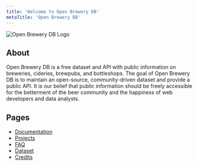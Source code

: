 ```yaml
---
title: 'Welcome to Open Brewery DB'
metaTitle: 'Open Brewery DB'
---
```


![Open Brewery DB Logo](/obdb-logo-md.jpg)

## About

Open Brewery DB is a free dataset and API with public information on breweries, cideries, brewpubs, and bottleshops. The goal of Open Brewery DB is to maintain an open-source, community-driven dataset and provide a public API. It is our belief that public information should be freely accessible for the betterment of the beer community and the happiness of web developers and data analysts.

## Pages

* [Documentation](/documentation)
* [Projects](/projects)
* [FAQ](/faq)
* [Dataset](/dataset)
* [Credits](/credits)
